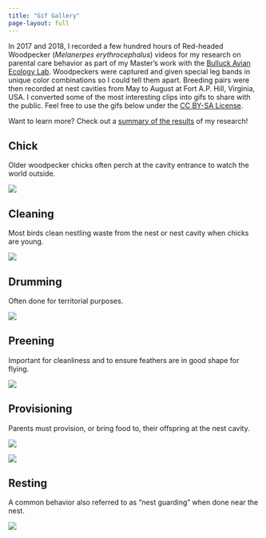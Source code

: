 ---
title: "Gif Gallery"
page-layout: full
---

In 2017 and 2018, I recorded a few hundred hours of Red-headed Woodpecker (<i>Melanerpes erythrocephalus</i>) videos for my research on parental care behavior as part of my Master's work with the [Bulluck Avian Ecology Lab](https://rampages.us/bullucklab/). Woodpeckers were captured and given special leg bands in unique color combinations so I could tell them apart. Breeding pairs were then recorded at nest cavities from May to August at Fort A.P. Hill, Virginia, USA. I converted some of the most interesting clips into gifs to share with the public. Feel free to use the gifs below under the [CC BY-SA License](https://creativecommons.org/licenses/by-sa/4.0/). 

Want to learn more? Check out a [summary of the results](https://lawalter.github.io/research.html#parental-care-behavior) of my research!

## Chick

Older woodpecker chicks often perch at the cavity entrance to watch the world outside.

![](gifs/chick_clip_1.gif){fig-align="center" fig-alt="gif of Red-headed Woodpecker chick peeking out of a nest cavity"}

## Cleaning

Most birds clean nestling waste from the nest or nest cavity when chicks are young.

![](gifs/clean_clip.gif){fig-align="center" fig-alt="gif of Red-headed Woodpecker cleaning a nest cavity"}

## Drumming

Often done for territorial purposes.

![](gifs/drumming.gif){fig-align="center" fig-alt="gif of a drumming Red-headed Woodpecker"}

## Preening

Important for cleanliness and to ensure feathers are in good shape for flying.

![](gifs/preening_puffy.gif){fig-align="center" fig-alt="gif of a preening Red-headed Woodpecker"}

## Provisioning

Parents must provision, or bring food to, their offspring at the nest cavity.

::: {layout-ncol=2}
![](gifs/prov_clip_1.gif){fig-alt="First gif of Red-headed Woodpecker bringing food to the nest"}

![](gifs/prov_clip_4.gif){fig-alt="Second gif of Red-headed Woodpecker bringing food to the nest"}
:::

## Resting

A common behavior also referred to as "nest guarding" when done near the nest.

![](gifs/stat.gif){fig-align="center" fig-alt="gif of a resting Red-headed Woodpecker"}

